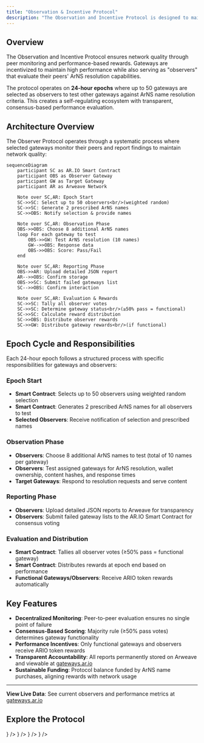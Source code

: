 ```yaml
---
title: "Observation & Incentive Protocol"
description: "The Observation and Incentive Protocol is designed to maintain and enhance the operational integrity of gateways on the AR.IO Network through a combination of incentivizing gateways for good performance and tasking those gateways to fulfill the role of observers"
---
```



## Overview

The Observation and Incentive Protocol ensures network quality through peer monitoring and performance-based rewards. Gateways are incentivized to maintain high performance while also serving as "observers" that evaluate their peers' ArNS resolution capabilities.

The protocol operates on **24-hour epochs** where up to 50 gateways are selected as observers to test other gateways against ArNS name resolution criteria. This creates a self-regulating ecosystem with transparent, consensus-based performance evaluation.

## Architecture Overview

The Observer Protocol operates through a systematic process where selected gateways monitor their peers and report findings to maintain network quality:

```mermaid
sequenceDiagram
    participant SC as AR.IO Smart Contract
    participant OBS as Observer Gateway
    participant GW as Target Gateway
    participant AR as Arweave Network
    
    Note over SC,AR: Epoch Start
    SC->>SC: Select up to 50 observers<br/>(weighted random)
    SC->>SC: Generate 2 prescribed ArNS names
    SC->>OBS: Notify selection & provide names
    
    Note over SC,AR: Observation Phase
    OBS->>OBS: Choose 8 additional ArNS names
    loop For each gateway to test
        OBS->>GW: Test ArNS resolution (10 names)
        GW-->>OBS: Response data
        OBS->>OBS: Score: Pass/Fail
    end
    
    Note over SC,AR: Reporting Phase
    OBS->>AR: Upload detailed JSON report
    AR-->>OBS: Confirm storage
    OBS->>SC: Submit failed gateways list
    SC-->>OBS: Confirm interaction
    
    Note over SC,AR: Evaluation & Rewards
    SC->>SC: Tally all observer votes
    SC->>SC: Determine gateway status<br/>(≥50% pass = functional)
    SC->>SC: Calculate reward distribution
    SC->>OBS: Distribute observer rewards
    SC->>GW: Distribute gateway rewards<br/>(if functional)
```

## Epoch Cycle and Responsibilities

Each 24-hour epoch follows a structured process with specific responsibilities for gateways and observers:

### Epoch Start
- **Smart Contract**: Selects up to 50 observers using weighted random selection
- **Smart Contract**: Generates 2 prescribed ArNS names for all observers to test
- **Selected Observers**: Receive notification of selection and prescribed names

### Observation Phase
- **Observers**: Choose 8 additional ArNS names to test (total of 10 names per gateway)
- **Observers**: Test assigned gateways for ArNS resolution, wallet ownership, content hashes, and response times
- **Target Gateways**: Respond to resolution requests and serve content

### Reporting Phase
- **Observers**: Upload detailed JSON reports to Arweave for transparency
- **Observers**: Submit failed gateway lists to the AR.IO Smart Contract for consensus voting

### Evaluation and Distribution
- **Smart Contract**: Tallies all observer votes (≥50% pass = functional gateway)
- **Smart Contract**: Distributes rewards at epoch end based on performance
- **Functional Gateways/Observers**: Receive ARIO token rewards automatically

## Key Features

- **Decentralized Monitoring**: Peer-to-peer evaluation ensures no single point of failure
- **Consensus-Based Scoring**: Majority rule (≥50% pass votes) determines gateway functionality  
- **Performance Incentives**: Only functional gateways and observers receive ARIO token rewards
- **Transparent Accountability**: All reports permanently stored on Arweave and viewable at [gateways.ar.io](https://gateways.ar.io)
- **Sustainable Funding**: Protocol balance funded by ArNS name purchases, aligning rewards with network usage

---

**View Live Data**: See current observers and performance metrics at [gateways.ar.io](https://gateways.ar.io)

## Explore the Protocol

<Cards>
  <Card 
    title="Observer Selection" 
    description="Learn how gateways are chosen as observers using weighted criteria and entropy"
    href="/learn/oip/observer-selection"
    icon={<Target className="w-8 h-8" />}
  />
  <Card 
    title="Performance Evaluation" 
    description="Understand vote tallying, consensus mechanisms, and weight calculations"
    href="/learn/oip/performance-evaluation"
    icon={<BarChart className="w-8 h-8" />}
  />
  <Card 
    title="Reporting System" 
    description="Explore observer responsibilities for dual-channel submission to Arweave"
    href="/learn/oip/reporting"
    icon={<FileText className="w-8 h-8" />}
  />
  <Card 
    title="Reward Distribution" 
    description="Learn about reward formulas, funding mechanisms, and penalty structures"
    href="/learn/oip/reward-distribution"
    icon={<Coins className="w-8 h-8" />}
  />
</Cards>
